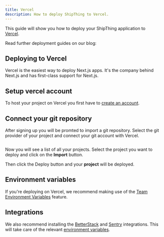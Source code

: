 ```yaml
---
title: Vercel
description: How to deploy ShipThing to Vercel.
---
```


This guide will show you how to deploy your ShipThing application to [Vercel](https://vercel.com/).

Read further deployment guides on our blog:

## Deploying to Vercel
Vercel is the easiest way to deploy Next.js apps. It's the company behind Next.js and has first-class support for Next.js.

## Setup vercel account
To host your project on Vercel you first have to [create an account](https://vercel.com/signup).

## Connect your git repository
After signing up you will be promted to import a git repository. Select the git provider of your project and connect your git account with Vercel.
<Frame>
  <img src="/images/deployment/vercel-welcome.png" alt="" />
</Frame>

Now you will see a list of all your projects. Select the project you want to deploy and click on the **Import** button.

Then click the Deploy button and your **project** will be deployed.

## Environment variables

If you're deploying on Vercel, we recommend making use of the [Team Environment Variables](https://vercel.com/docs/concepts/projects/environment-variables#team-environment-variables) feature. 

## Integrations

We also recommend installing the [BetterStack](https://vercel.com/integrations/betterstack) and [Sentry](https://vercel.com/integrations/sentry) integrations. This will take care of the relevant [environment variables](/env).

